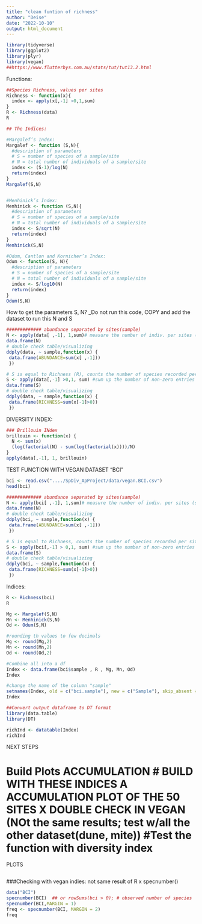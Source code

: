 ```yaml
---
title: "clean funtion of richness"
author: "Deise"
date: "2022-10-10"
output: html_document
---
```


```r
library(tidyverse) 
library(ggplot2)
library(plyr)
library(vegan)
##https://www.flutterbys.com.au/stats/tut/tut13.2.html
```



Functions:

```r
##Species Richness, values per sites
Richness <- function(x){
  index <- apply(x[,-1] >0,1,sum)
}
R <- Richness(data)
R

## The Indices:

#Margalef’s Index:
Margalef <- function (S,N){
  #description of parameters
  # S = number of species of a sample/site
  # N = total number of individuals of a sample/site
  index <- (S-1)/log(N)
  return(index)
}
Margalef(S,N)


#Menhinick’s Index:
Menhinick <- function (S,N){
  #description of parameters
  # S = number of species of a sample/site
  # N = total number of individuals of a sample/site
  index <- S/sqrt(N)
  return(index)
}
Menhinick(S,N)

#Odum, Cantlon and Kornicher’s Index:
Odum <- function(S, N){
  #description of parameters
  # S = number of species of a sample/site
  # N = total number of individuals of a sample/site
  index <- S/log10(N)
  return(index)
}
Odum(S,N)
```

How to get the parameters S, N?
_Do not run this code, COPY and add the dataset to run this N and S
```r
############# abundance separated by sites(sample)
N <- apply(data[ ,-1], 1,sum)# measure the number of indiv. per sites (sample)
data.frame(N)
# double check table/visualizing
ddply(data, ~ sample,function(x) {
 data.frame(ABUNDANCE=sum(x[ ,-1]))
 }) 

# S is equal to Richness (R), counts the number of species recorded per site
S <- apply(data[,-1] >0,1, sum) #sum up the number of non-zero entries per row (1)
data.frame(S)
# double check table/visualizing
ddply(data, ~ sample,function(x) {
 data.frame(RICHNESS=sum(x[-1]>0))
 }) 

```

DIVERSITY INDEX:

```r
### Brillouin INdex
brillouin <- function(x) {
  N <- sum(x)
  (log(factorial(N) - sum(log(factorial(x))))/N)
}
apply(data[,-1], 1, brillouin)
```


TEST FUNCTION WITH VEGAN DATASET "BCI"

```r
bci <- read.csv("..../SpDiv_ApProject/data/vegan.BCI.csv")
head(bci)

############# abundance separated by sites(sample)
N <- apply(bci[ ,-1], 1,sum)# measure the number of indiv. per sites (sample)
data.frame(N)
# double check table/visualizing
ddply(bci, ~ sample,function(x) {
 data.frame(ABUNDANCE=sum(x[ ,-1]))
 }) 

# S is equal to Richness, counts the number of species recorded per site
S <- apply(bci[,-1] > 0,1, sum) #sum up the number of non-zero entries per row (1)
data.frame(S)
# double check table/visualizing
ddply(bci, ~ sample,function(x) {
 data.frame(RICHNESS=sum(x[-1]>0))
 }) 
```

Indices:

```r
R <- Richness(bci)
R

Mg <- Margalef(S,N)
Mn <- Menhinick(S,N) 
Od <- Odum(S,N)

#rounding th values to few decimals
Mg <- round(Mg,2)
Mn <- round(Mn,2)
Od <- round(Od,2)
```


```r
#Combine all into a df
Index <- data.frame(bci$sample , R , Mg, Mn, Od)
Index

#change the name of the column "sample"
setnames(Index, old = c("bci.sample"), new = c("Sample"), skip_absent = TRUE)
Index

```

```r
##Convert output dataframe to DT format
library(data.table)
library(DT)

richInd <- datatable(Index)
richInd


```

############ NEXT STEPS

# Build Plots ACCUMULATION # BUILD WITH THESE INDICES A ACCUMULATION PLOT OF THE 50 SITES X DOUBLE CHECK IN VEGAN (NOt the same results; test w/all the other dataset(dune, mite)) #Test the function with diversity index

################ PLOTS

```r

```

###################################################################### 

###Checking with vegan indies: not same result of R x specnumber()

```r
data("BCI")
specnumber(BCI)  ## or rowSums(bci > 0); # observed number of species
specnumber(BCI,MARGIN = 1)
freq <- specnumber(BCI, MARGIN = 2)
freq


```
